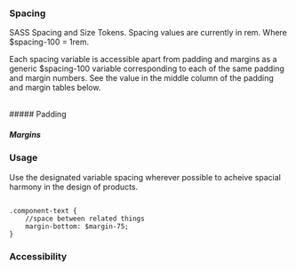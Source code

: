 

<Meta title="Tokens/Spacing" />

### Spacing

<p>SASS Spacing and Size Tokens. Spacing values are currently in rem. Where $spacing-100 = 1rem.</p> 
<p>Each spacing variable is accessible apart from padding and margins as a generic $spacing-100 variable corresponding to each of the same padding and margin numbers. See the value in the middle column of the padding and margin tables below.</p>

<br/>
##### Padding
<DesignTokenDocBlock categoryName="Padding" maxHeight={600} viewType="table" />

##### Margins

<DesignTokenDocBlock categoryName="Margin" maxHeight={600} viewType="table" />

### Usage
Use the designated variable spacing wherever possible to acheive spacial harmony in the design of products.

```

.component-text {
    //space between related things
    margin-bottom: $margin-75;
}
```

### Accessibility

